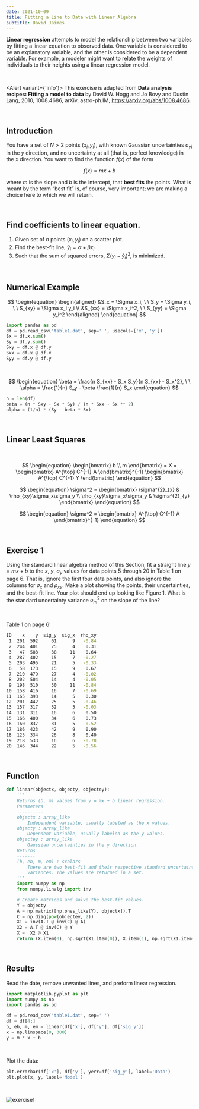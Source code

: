 ```yaml
---
date: 2021-10-09
title: Fitting a Line to Data with Linear Algebra
subtitle: David Jaimes
---
```



**Linear regression** attempts to model the relationship between two variables by fitting a linear equation to observed data. One variable is considered to be an explanatory variable, and the other is considered to be a dependent variable. For example, a modeler might want to relate the weights of individuals to their heights using a linear regression model.

<br/>

<Alert variant={'info'}>
    This exercise is adapted from <strong>Data analysis recipes: Fitting a model to data</strong> by David W. Hogg and Jo Bovy and Dustin Lang, 2010, 1008.4686, arXiv, astro-ph.IM, https://arxiv.org/abs/1008.4686.
</Alert>

<br/>

## Introduction

You have a set of $N > 2$ points ($x_i, y_i)$, with known Gaussian uncertainties $\sigma_{yi}$ in the $y$ direction, and no uncertainty at all (that is, perfect knowledge) in the $x$ direction. You want to find the function $f(x)$ of the form

$$
\begin{equation}
f(x) = mx + b
\end{equation}
$$

where $m$ is the slope and $b$ is the intercept, that **best fits** the points. What is meant by the term “best fit” is, of course, very important; we are making a choice here to which we will return.

<br/>

## Find coefficients to linear equation.

1. Given set of $n$ points $(x_i, y_i)$ on a scatter plot.
2. Find the best-fit line, $\hat{y}_i= \alpha + \beta x_i$.
3. Such that the sum of squared errors, $\Sigma (y_i - \hat{y}_i)^2$, is minimized.

<br/>

## Numerical Example

$$
\begin{equation}
\begin{aligned}
&S_x = \Sigma x_i, \ \ S_y = \Sigma y_i, \ \ S_{xy} = \Sigma x_i y_i \\
&S_{xx} = \Sigma x_i^2, \ \ S_{yy} = \Sigma y_i^2
\end{aligned}
\end{equation}
$$

```python
import pandas as pd
df = pd.read_csv('table1.dat', sep=' ', usecols=['x', 'y'])
Sx = df.x.sum()
Sy = df.y.sum()
Sxy = df.x @ df.y
Sxx = df.x @ df.x
Syy = df.y @ df.y
```

<br/>

$$
\begin{equation}
\beta = \frac{n S_{xx} - S_x S_y}{n S_{xx} - S_x^2}, \ \ \alpha = \frac{1}{n} S_y - \beta \frac{1}{n} S_x
\end{equation}
$$

```python
n = len(df)
beta = (n * Sxy - Sx * Sy) / (n * Sxx - Sx ** 2)
alpha = (1/n) * (Sy - beta * Sx)
```

<br/>

## Linear Least Squares

<br/>

$$
\begin{equation}
\begin{bmatrix}
   b \\
   m
\end{bmatrix}
= X =
\begin{bmatrix}
    A^{\top} C^{-1} A
\end{bmatrix}^{-1}
\begin{bmatrix}
    A^{\top} C^{-1} Y
\end{bmatrix}
\end{equation}
$$

$$
\begin{equation}
\sigma^2 = 
\begin{bmatrix}
    \sigma^{2}_{x} & \rho_{xy}\sigma_x\sigma_y \\
    \rho_{xy}\sigma_x\sigma_y & \sigma^{2}_{y}
\end{bmatrix}
\end{equation}
$$

$$
\begin{equation}
\sigma^2 = 
\begin{bmatrix}
    A^{\top} C^{-1} A
\end{bmatrix}^{-1}
\end{equation}
$$

<br/>

## Exercise 1

Using the standard linear algebra method of this Section, fit a straight line $y = mx + b$ to the $x$, $y$, $\sigma_y$ values for data points 5 through 20 in Table 1 on page 6. That is, ignore the first four data points, and also ignore the columns for $\sigma_x$ and $\rho_{xy}$. Make a plot showing the points, their uncertainties, and the best-fit line. Your plot should end up looking like Figure 1. What is the standard uncertainty variance $\sigma^2_m$ on the slope of the line?

<br/>

Table 1 on page 6:
```bash
ID    x    y  sig_y  sig_x  rho_xy
 1  201  592     61      9   -0.84
 2  244  401     25      4    0.31
 3   47  583     38     11    0.64
 4  287  402     15      7   -0.27
 5  203  495     21      5   -0.33
 6   58  173     15      9    0.67
 7  210  479     27      4   -0.02
 8  202  504     14      4   -0.05
 9  198  510     30     11   -0.84
10  158  416     16      7   -0.69
11  165  393     14      5    0.30
12  201  442     25      5   -0.46
13  157  317     52      5   -0.03
14  131  311     16      6    0.50
15  166  400     34      6    0.73
16  160  337     31      5   -0.52
17  186  423     42      9    0.90
18  125  334     26      8    0.40
19  218  533     16      6   -0.78
20  146  344     22      5   -0.56
```

<br/>

## Function

```python
def linear(objectx, objecty, objectey):
    '''
    Returns (b, m) values from y = mx + b linear regression.
    Parameters
    ----------
    objectx : array_like
        Independent variable, usually labeled as the x values.
    objecty : array_like
        Dependent variable, usually labeled as the y values.
    objectey : array_like
        Gaussian uncertainties in the y direction.
    Returns
    -------
    (b, eb, m, em) : scalars
        There are two best-fit and their respective standard uncertainty
        variances. The values are returned in a set.
    '''
    import numpy as np
    from numpy.linalg import inv

    # Create matrices and solve the best-fit values.
    Y = objecty
    A = np.matrix([np.ones_like(Y), objectx]).T
    C = np.diag(pow(objectey, 2))
    X1 = inv(A.T @ inv(C) @ A)
    X2 = A.T @ inv(C) @ Y
    X =  X2 @ X1
    return (X.item(0), np.sqrt(X1.item(0)), X.item(1), np.sqrt(X1.item(3)))
```

<br/>

## Results

Read the date, remove unwanted lines, and preform linear regression.

```python
import matplotlib.pyplot as plt
import numpy as np
import pandas as pd

df = pd.read_csv('table1.dat', sep=' ')
df = df[4:]
b, eb, m, em = linear(df['x'], df['y'], df['sig_y'])
x = np.linspace(0, 300)
y = m * x + b
```

<br/>

Plot the data:

```python
plt.errorbar(df['x'], df['y'], yerr=df['sig_y'], label='Data')
plt.plot(x, y, label='Model')
```

<br/>

![exercise1](../../images/exercise1.png)
